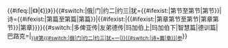 <includeonly>{{#ifeq:{{CUV1|{{{1}}}}}|{{PAGENAME}}|《{{CUV1|{{{1}}}}}》|《[[{{CUV1|{{{1}}}}}]]》}}{{#switch:{{CUV2|{{{1}}}}}|俄|门|约二|约三|犹={{#ifexist:{{{3}}}|第{{{2}}}节至第{{{3}}}节|第{{{2}}}节}}|诗={{#ifexist:{{{3}}}|第{{{2}}}篇至第{{{3}}}篇|第{{{2}}}篇}}|{{#ifexist:{{{3}}}|{{#ifexist:{{{4}}}|第{{{2}}}章第{{{3}}}节至第{{{4}}}节|第{{{2}}}章第{{{3}}}节}}|第{{{2}}}章}}}}{{#switch:{{CUV1|{{{1}}}}}|多俾亚传|友弟德传|玛加伯上|玛加伯下|智慧篇|德训篇|巴路克=|<sub>[[s:聖經_(和合本)/{{CUV1|{{{1}}}}}#第{{#switch:{{CUV2|{{{1}}}}}|俄|门|约二|约三|犹=一|{{Num2Chinese|{{{2}}}}}}}{{#switch:{{CUV2|{{{1}}}}}|诗=篇|章}}|参]]</sub>}}</includeonly><noinclude>{{Documentation}}</noinclude>